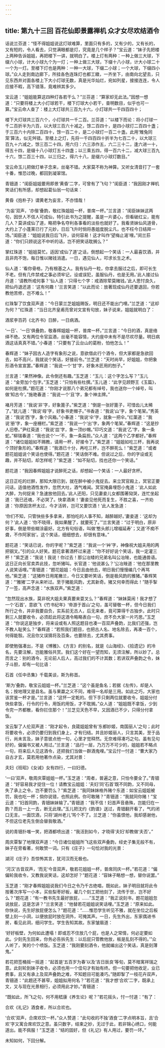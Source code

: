 ```yaml
---
---
---
```

title: 第九十三回 百花仙即景露禅机 众才女尽欢结酒令
---



话说兰芬道：“怪不得姐姐说这灯球难算，里面只有多的，又有少的，又有长的，又有短的，令人看去，只觉满眼都是灯，究竟是几个样子？”宝云道：“妹子先把楼上两种告诉姐姐，再把楼下一讲，就明白了。楼上灯有两种：一种上做三大球，下缀六小球，计大小球九个为一灯；一种上做三大球，下缀十八小球，计大小球二十一个为一灯。至楼下灯也是两种：一种一大球，下缀二小球；一个大球，下缀四小球。”众人走到南边廊下，所挂各色连珠灯也都工緻，一齐坐下，由南向北望去，只见东西井对面各楼上下大小灯球无数，真是光华灿烂，宛如列星，接接连连，令人应接不暇，高下错落，竟难辨其多少。

宝云道：“姐姐能算这四种灯各若干么？”兰芬道：“算家却无此法。”因想一想道：“只要将楼上大小灯球若干，楼下灯球大小若干，查明数目，似乎也可一算。”宝云命人查了：楼上大灯球共三百九十六，小灯球共一千四百四十；

楼下大灯球共三百六个，小灯球共一千二百。兰芬道：“以楼下而论：将小灯球一千二百折半为六百，以大球三百六十减之，馀二百四十，是四小球灯二百四十盏；于三百六十内除二百四十，馀一百二十，是二小球灯一百二十盏。此用‘雉兔同笼’算法，似无舛错。至楼上之灯，先将一千四百四十折半为七百二十，以大球三百九＋六减之，馀三百二十四，用六归：六三添作五，六二三十二，逢六进一十，得五十四，是缀十八小球灯五十四盏；以三乘五四，得一百六十二，减大球三百九十六，馀二百三十四，以三归之，得六十八，是缀六小球灯数目。”

宝云命玉儿把做灯单子念来，丝毫不错。大家莫不称为神算。又听女清音打了一套十番，惟恐过晚，都回到凝翠馆。

青钿道：“闺臣姐姐要用即景‘黄昏’二字，可曾有了飞句？”闺臣道：“我因刚才禅机笑话们有所感，却想起葛仙翁一句话来：

黄昏《抱朴子》谓黄老为妄言，不亦惜哉！

‘为妄’双声，‘亦偕’叠韵，敬红珠姐姐一杯，普席一杯。”兰言道：“闺臣妹妹这两句，因世人不信人可成仙，特引此书为之提醒，虽是一片婆心，但看破红尘，能有几人？莫讲成仙了道，略把争名夺利各事看的淡些也就好了。我看贤妹仙风道骨，大约上了小蓬莱已行了元妙，日后飞升时倘将愚姐度脱尘凡，也不枉今日结拜一场。”闺臣道：“姐姐说我日后飞升，谈何容易！这才叫作‘望梅止渴’哩。”闵兰荪道：“你们只顾说这不中听的话，岂不把笑话耽搁么？”

掌红珠道：“姐姐莫忙。适因‘成仙了道’之话，倒想起一个笑话：一人最喜饮酒，并且非肉不饱，每日惟以赌钱消遣。一日，遇见仙人，叩求长生之术。

仙人道：‘看你骨格，乃有根基之人。我有仙丹一粒，你拿去服过之后，即可长生不老。但有几件禁戒之事必须牢记，设或误犯，虽服仙丹，也是无用。’此人接过仙丹道：‘请教所戒何事？’仙人道：‘只得七个字：戒酒除荤莫赌钱。’此人思忖良久，把仙丹退还道：‘这有何趣！’兰言笑道：“以此而论：放著现成仙丹还要退回，你若教他苦修，岂不难么！”

红珠掣了饮食双声道：“今日蒙兰芝姐姐赐饭，明日还不能出门哩。”兰芝道：“这却为何？”红珠道：“当日北齐皇甫亮曾对文宣有句放，妹子说来，姐姐就明白了：

酒浆李百药《北齐书》日醉，一日病酒。

‘一日’、‘一日’俱叠韵，敬春辉姐姐一杯，普席一杯。”兰言道：“今日的酒，真是络绎不绝。又有两位令官监酒，丝毫不能容情，大约座中未有不是尽欢尽量。明日病酒这话真真不错。”小春道：“只要有了云台山的葛粉，怕他怎么！”

春辉道：“妹子因古人造字有象形之说，意欲借此行个酒令，但大家都是急欲回去，如不高兴，我就说个笑话，好接前令。”兰芝道：“天时尚早，好姐姐，你把象形酒令宣宣罢。”春辉道：“我说一个‘甘’字，好象木匠用的刨子。”

兰言道：“果然神像。此令倒还有趣。”玉芝道：“玉儿：这个字怎么写？”玉儿道：“金旁加个包字。”玉芝道：“只怕有些杜撰。”玉儿道：“此字见顾野王《玉篇》，如何是杜撰。”题花道：“你刚才说那八个弟兄都有绰号，我也送你一个绰号，叫做‘知古今’。”施艳春道：“我说一个‘且’字，象个神主牌。”

褚月芳道：“我说‘非’字，好象篦子。”紫芝道：“倒是一张好篦子，可惜齿儿太稀了。”妩儿道：“我说‘母’字，好象书吏帽子。”书香道：“我说‘山’字，象个笔架。”秀英道：“我说‘西’字，象个风箱。”小春道：“我说‘伞’字，就象一把伞。”红蕖道：“我说‘册’字，象一座栅栏。”紫芝道：“我说一个‘出’字，象两个笔架。”春辉道：“这是抄人旧卷。”尹红萸道：“我说‘皿’字，象一顶纱帽。”印巧文道：“我说‘乙’字，象一条蛇。”柳瑞春道：“我也说个‘一’不，象一条扁担。”众人道：“这两个乙字都好。”春辉道：“诸位姐姐如不赐教，请用一杯，好接令了。”紫芝道：“姐姐如吃三杯，我再说个顶好象形的。”春辉道：“我酒已十分，再吃三杯，岂不醉死么！”紫芝道：“或者题花姐姐说个笑话也使得。”题花道：“笑话倒不难。但说过之后，你的字设或无趣，并不贴切，却怎样呢？”紫芝道：“如不贴切，找也还你一个笑话。”

题花道：“我因春辉姐姐才说醉死之话，却想起一个笑话：一人最好贪杯。

这日正吃的烂醉，那知大限已到，就在醉中被小鬼捉去。来立冥官殿上，冥官正要问话，适值他酒性发作，忽然大吐，酒气难闻。冥官掩鼻埋怨小鬼道：‘此人如此大醉，为何捉来？急速放他回去。’此人还阳，只见妻妾儿女都围著恸哭，连忙坐起道：‘我已还魂，不必哭了。快拿酒来！’妻妾见他死而复生，不胜之喜，一齐劝道：‘你原因贪杯太过，今才活转，岂可又要饮酒！’此人发急道：

‘你们不知，只管快些多多拿来，那怕吃的人事不知，越醉越好。’妻妾道：‘这却为何？’此人道：‘你不晓得，我如果醒了，就要死了。’”兰言笑道：“过于明白，原非好事，倒是带些糊涂最好。北方有句俗语，叫做‘憨头郎儿增福延寿’；又道‘不痴不聋，不作阿家翁’。这个笑话，细细想去，却很有意味。”

题花道：“笑话已说，你的字呢？”紫芝道：“我说一个‘艸’字，神像祝大姐夫用的两把钢叉。”引的众人好笑。题花拿著酒杯过来道：“你不好好说个笑话，我一定灌三杯！”紫芝道：“我说！我说！你过去！那公冶矮的兄弟名叫公冶矬，也能通兽语。这日正向长官卖弄此技，忽听猪叫。长官道：‘他说甚么？’公冶矬道：‘他在那里教人说笑话哩。’”青钿道：“题花姐姐：今日且由他去，明日我们慢慢编几个再骂他。”紫芝道：“这猪昨日用尾撇兰，今日又要听笑话，倒是极风韵的雅猪。”春辉笑道：“‘雅猪’二字从来听过。至于猪能风韵，尤其新奇。猪又何幸而得此！”随手掣了一签，高声念道：“水族双声。”紫芝道：

“忽然现出水族，莫非祝大姐夫果真要来耍叉么？”春辉道：“妹妹莫闹！我才想了一个‘石首’，意欲飞《竹书纪年》‘帝游于首山’之句，虽可替敬一杯，但今日我们所行之令，并非我要自负，实系前无古人，后无来者，竟可算得千古独步。此时只剩三人就要收令，必须趁此将这酒令略略表白一句，庶不负大家一片巧思。”玉芝道：“你说这是独步，将来设或有人照这题目也凑一百双声叠韵，比我们还强，岂不教人耻笑么？”春辉道：“若照我们题目，也把古人名、地名除去，再凑一百个，何得能彀。况且你又误猜将及百条，也要除去，尤其费事。

即使勉强凑出，不是《博雅》、《方言》的别名，就是《山海经》、《拾遗记》的冷名，先要注解，岂能雅俗共赏。我们这个好在一望而知，无须注解，所以妙了。总而言之：别的酒令，无论前人后人，高过我们的不计其数；若讲双声叠韵之令，妹子斗胆，却有一句比语：

石首《任中丞集》千载美谈，斯为称首。

‘斯为’叠韵，敬宝云姐姐一杯。”兰芝道：“这个虽是鱼名；若据《左传》，却是人名；按地理又是县名。虽与果蠃之义不同，难得一名却是三用。如此之巧，大家也该赏鉴一杯才是。”兰言道：“这怀一定乾的。但下手只剩两位就要收令，姐姐分付快些拿饭，行令的行令，用饭的用饭，才不耽搁。”众人道：“姐姐既不拿饭，少到令完一齐都散，看你拦住那个！”兰芝见天色不早，又因酒已不少，只得分付拿饭。

宝云掣了人伦双声道：“刚才起令，良箴姐姐曾有‘东都妙姬，南国丽人’之句；此时将要收令，必须仍要归到我们身上，才有归结。并且妙姬丽人，只言其美，至于品行，尚未言及，妹子意彼点他一句，心里才觉释然。无奈难得凑巧之句。虽有见句好的，偏偏书又被人用过。”兰言道：“品行一层，乃万万不可少的，姐姐若不略点一句，将来后人见这酒令，还把我们当做一群酒鬼哩。”宝云忖一忖道：“曹大家乃自古才玄，莫若用他著作点染，尤其对景：

夫妇《班昭》《女诫》女有四行，一曰妇德。

‘一曰’双声，敬周庆覃姐姐一杯。”玉芝道：“周者，普遍之意，只怕令要全了。”青钿道：“好容易我才捉住一位！请教宝云姐姐：‘夫妇’同‘石首’既不同韵，又不同母，失了承上之令，岂不要罚么？”紫芝道：“我同妹妹格外赌个东道：如宝云姐姐被罚，我也吃一杯；倘你说错，也照此例。你可敢赌？”青钿道：“我就同你赌！”宝云道：“妇首同韵，青钿妹妹输了。”青钿道：“我不信！妇首声音悬殊，岂能归在一韵？而且一上一去，断无此理。”玉儿把沈约《韵谱》送过，青钿翻开看了，气的闭口无言。一面饮酒，只将‘湖州老儿’骂个不了。兰芝道：“你虽恨他，我却感谢他，不但这位老先生倒会替我敬酒。”

说的青钿扑嗤一笑，把酒都喷出道：“我活到如今，才晓得‘夫妇’却教做‘夫否’。”

周庆覃掣了地理双声道：“今日诸位姐姐所飞这些双声叠韵，经史子集无般不有，妹子在旁看著，何敢赞一词。只有《庄子》一句恰对我的光景：

湖河《庄子》吾惊怖其言，犹河汉而无极也。

‘河汉’古音双声，‘而无’今音双声，敬若花姐姐一杯，普席同庆一杯。”若花道：“偏偏轮我收令，又教我说笑话，这却怎好？”题花道：“容妹子略想一想，替你说罢。”

玉芝道：“刚才春辉姐姐说我们今日之令乃千古绝唱，既如此，妹子明目就将此令按著次序写一小本，买些梨枣好板，雇几个刻工把他刻了，流传于世，岂不好么？”题花道：“有一教书先生最好放屁，……”玉芝道：“我正说刻书，题花姐姐忽说放屁，这是怎讲？”兰言笑道：“他替若花姐姐说笑话哩。”玉芝道：“原来如此。你快说，先生好放屁便怎么？”题花道：“……惟恐学生听见不雅，就在坐位之后板壁上刻一小洞，以便放屁时放在洞外，可掩其声。一日，先生外出，东家偶进书房，看见此洞，细问学生。学生告知其故。东家皱眉道：

‘好好板壁，为何如此遭塌！即或忍不住放几个屁，也是人之常情，何必定要如此。少刻先生回来，你务必告拆先生：以后屁只管教他放，板是乱刻不得的。’”众人听了，笑的个个喷饭。玉芝道：“我刚要刻酒令，他就编出这个笑话，真是刻薄鬼。”

若花把签桶摇一摇道：“起首是‘五百岁为春’以及‘吉日辰良’等旬，莫不暗寓祥瑞之意。此刻轮到妹子收令，必须也用一个佳句才有始有终。但一句要把他收足，业已费事，且又有承上及双声叠韵之难，不知题目可能凑巧。”随即掣了一枝花卉双声，青钿道：“此题还不甚窄，姐姐拟用何名？”若花道：“我才想‘合欢’二字，既承上文，又与现在光景相行，必须用此才妙。”青钿道：

“既如此，所飞之句，何不用嵇康《养生论》呢？”若花摇头，忖一忖道：“有了：

合欢《礼记》酒食者，所以合欢也。

‘合欢’双声，合席欢饮一杯。”众人赞道：“此句收的不独‘酒食’二字点明本旨，且‘合欢’字又寓合席欢饮之意。虽只数字，结束之妙，无过于此，若非锦心绣口，何能道出。能不佩服！”玉芝道：“结的固好，但《礼记》有人用过，要罚一环。”

未知如何，下回分解。